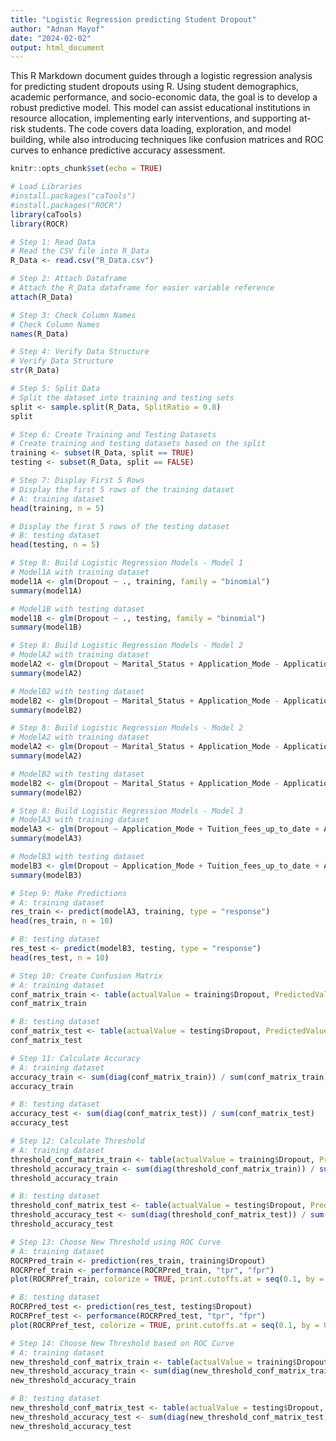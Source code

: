 ---
title: "Logistic Regression predicting Student Dropout"
author: "Adnan Mayof"
date: "2024-02-02"
output: html_document
---

This R Markdown document guides through a logistic regression analysis for predicting student dropouts using R. Using student demographics, academic performance, and socio-economic data, the goal is to develop a robust predictive model. This model can assist educational institutions in resource allocation, implementing early interventions, and supporting at-risk students. The code covers data loading, exploration, and model building, while also introducing techniques like confusion matrices and ROC curves to enhance predictive accuracy assessment.

```{r}
knitr::opts_chunk$set(echo = TRUE)
```
 
```{r}
# Load Libraries
#install.packages("caTools")
#install.packages("ROCR")
library(caTools)
library(ROCR)
```



```{r}
# Step 1: Read Data
# Read the CSV file into R_Data
R_Data <- read.csv("R_Data.csv")
```

```{r}
# Step 2: Attach Dataframe
# Attach the R_Data dataframe for easier variable reference
attach(R_Data)
```


```{r}
# Step 3: Check Column Names
# Check Column Names
names(R_Data)
```

```{r}
# Step 4: Verify Data Structure
# Verify Data Structure
str(R_Data)
```

```{r}
# Step 5: Split Data
# Split the dataset into training and testing sets
split <- sample.split(R_Data, SplitRatio = 0.8)
split 
```

```{r}
# Step 6: Create Training and Testing Datasets
# Create training and testing datasets based on the split
training <- subset(R_Data, split == TRUE)
testing <- subset(R_Data, split == FALSE)
```

```{r}
# Step 7: Display First 5 Rows
# Display the first 5 rows of the training dataset
# A: training dataset
head(training, n = 5)

# Display the first 5 rows of the testing dataset
# B: testing dataset
head(testing, n = 5)
```


```{r}
# Step 8: Build Logistic Regression Models - Model 1
# Model1A with training dataset
model1A <- glm(Dropout ~ ., training, family = "binomial")
summary(model1A)

# Model1B with testing dataset
model1B <- glm(Dropout ~ ., testing, family = "binomial")
summary(model1B)
```

```{r}
# Step 8: Build Logistic Regression Models - Model 2
# ModelA2 with training dataset
modelA2 <- glm(Dropout ~ Marital_Status + Application_Mode - Application_Order, training, family = "binomial")
summary(modelA2)

# ModelB2 with testing dataset
modelB2 <- glm(Dropout ~ Marital_Status + Application_Mode - Application_Order, testing, family = "binomial")
summary(modelB2)
```

```{r}
# Step 8: Build Logistic Regression Models - Model 2
# ModelA2 with training dataset
modelA2 <- glm(Dropout ~ Marital_Status + Application_Mode - Application_Order, training, family = "binomial")
summary(modelA2)

# ModelB2 with testing dataset
modelB2 <- glm(Dropout ~ Marital_Status + Application_Mode - Application_Order, testing, family = "binomial")
summary(modelB2)
```

```{r}
# Step 8: Build Logistic Regression Models - Model 3
# ModelA3 with training dataset
modelA3 <- glm(Dropout ~ Application_Mode + Tuition_fees_up_to_date + Age_At_Enrollment + Course + Scholarship_Holder + Curricular_Units_2nd_Sem_Grade, training, family = "binomial")
summary(modelA3)

# ModelB3 with testing dataset
modelB3 <- glm(Dropout ~ Application_Mode + Tuition_fees_up_to_date + Age_At_Enrollment + Course + Scholarship_Holder + Curricular_Units_2nd_Sem_Grade, testing, family = "binomial")
summary(modelB3)
```


```{r}
# Step 9: Make Predictions
# A: training dataset
res_train <- predict(modelA3, training, type = "response")
head(res_train, n = 10)

# B: testing dataset
res_test <- predict(modelB3, testing, type = "response")
head(res_test, n = 10)
```

```{r}
# Step 10: Create Confusion Matrix
# A: training dataset
conf_matrix_train <- table(actualValue = training$Dropout, PredictedValue = res_train > 0.5)
conf_matrix_train

# B: testing dataset
conf_matrix_test <- table(actualValue = testing$Dropout, PredictedValue = res_test > 0.5)
conf_matrix_test
```

```{r}
# Step 11: Calculate Accuracy
# A: training dataset
accuracy_train <- sum(diag(conf_matrix_train)) / sum(conf_matrix_train)
accuracy_train

# B: testing dataset
accuracy_test <- sum(diag(conf_matrix_test)) / sum(conf_matrix_test)
accuracy_test
```

```{r}
# Step 12: Calculate Threshold
# A: training dataset
threshold_conf_matrix_train <- table(actualValue = training$Dropout, PredictedValue = res_train > 0.5)
threshold_accuracy_train <- sum(diag(threshold_conf_matrix_train)) / sum(threshold_conf_matrix_train)
threshold_accuracy_train

# B: testing dataset
threshold_conf_matrix_test <- table(actualValue = testing$Dropout, PredictedValue = res_test > 0.5)
threshold_accuracy_test <- sum(diag(threshold_conf_matrix_test)) / sum(threshold_conf_matrix_test)
threshold_accuracy_test
```


```{r}
# Step 13: Choose New Threshold using ROC Curve
# A: training dataset
ROCRPred_train <- prediction(res_train, training$Dropout)
ROCRPref_train <- performance(ROCRPred_train, "tpr", "fpr")
plot(ROCRPref_train, colorize = TRUE, print.cutoffs.at = seq(0.1, by = 0.1))

# B: testing dataset
ROCRPred_test <- prediction(res_test, testing$Dropout)
ROCRPref_test <- performance(ROCRPred_test, "tpr", "fpr")
plot(ROCRPref_test, colorize = TRUE, print.cutoffs.at = seq(0.1, by = 0.1))
```

```{r}
# Step 14: Choose New Threshold based on ROC Curve
# A: training dataset
new_threshold_conf_matrix_train <- table(actualValue = training$Dropout, PredictedValue = res_train > 0.3)
new_threshold_accuracy_train <- sum(diag(new_threshold_conf_matrix_train)) / sum(new_threshold_conf_matrix_train)
new_threshold_accuracy_train

# B: testing dataset
new_threshold_conf_matrix_test <- table(actualValue = testing$Dropout, PredictedValue = res_test > 0.3)
new_threshold_accuracy_test <- sum(diag(new_threshold_conf_matrix_test)) / sum(new_threshold_conf_matrix_test)
new_threshold_accuracy_test
```
 